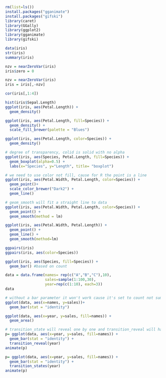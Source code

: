 ```r
rm(list=ls())
install.packages("gganimate")
install.packages("gifski")
library(caret)
library(GGally)
library(ggplot2)
library(gganimate)
library(gifski)
```

```r
data(iris)
str(iris)
summary(iris)
```


```r
nzv = nearZeroVar(iris)
iris$zero = 0

nzv = nearZeroVar(iris)
iris = iris[,-nzv]
```

```r
cor(iris[,1:4])
```
```r
hist(iris$Sepal.Length)
ggplot(iris, aes(Petal.Length)) +
  geom_density()
```
```r
ggplot(iris, aes(Petal.Length, fill=Species)) +
  geom_density() +
  scale_fill_brewer(palette = "Blues")
```

```r
ggplot(iris, aes(Petal.Length, color=Species)) +
  geom_density()
```
```r
# degree of transparency, colid is solid with no alpha
ggplot(iris, aes(Species, Petal.Length, fill=Species)) +
  geom_boxplot(alpha=0.5) +
  labs(x="Species", y="Length", title= "boxplot")
```
```r
# we need to use color not fill, cause for R the point is a line
ggplot(iris, aes(Petal.Width, Petal.Length, color=Species)) +
  geom_point()+
  scale_color_brewer("Dark2") +
  geom_line()
```
```r
# geom_smooth will fit a straight line to data
ggplot(iris, aes(Petal.Width, Petal.Length, color=Species)) +
  geom_point() +
  geom_smooth(method = lm)
```
```r
ggplot(iris, aes(Petal.Width, Petal.Length)) +
  geom_point() +
  geom_line() +
  geom_smooth(method=lm)
```
```r
ggpairs(iris)
ggpairs(iris, aes(color=Species))
```
```r
ggplot(iris, aes(Species, fill=Species)) +
  geom_bar() #based on count
```

```r
data = data.frame(names= rep(c("A","B","C"),10),
                  sales=sample(1:100,30),
                  year=rep(c(1:10), each=3))
data
```
```r
# without a bar parameter it won't work cause it's set to count not sum
ggplot(data, aes(x=names, y=sales))+
  geom_bar(stat = "identity")
```
```r
ggplot(data, aes(x=year, y=sales, fill=names)) +
  geom_area()
```

```r
# transition_state will reveal one by one and transition_reveal will have all
p= ggplot(data, aes(x=year, y=sales, fill=names)) +
  geom_bar(stat = "identity") +
  transition_reveal(year)
animate(p)
```
```r
p= ggplot(data, aes(x=year, y=sales, fill=names)) +
  geom_bar(stat = "identity") +
  transition_states(year)
animate(p)

```


